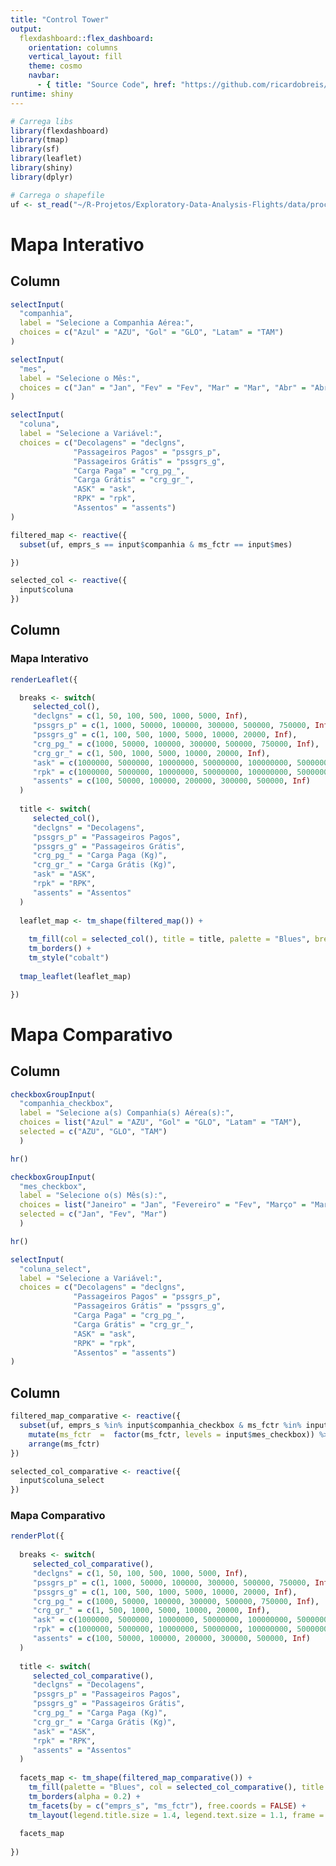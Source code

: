 ```yaml
---
title: "Control Tower"
output: 
  flexdashboard::flex_dashboard:
    orientation: columns
    vertical_layout: fill
    theme: cosmo
    navbar:
      - { title: "Source Code", href: "https://github.com/ricardobreis/Exploratory-Data-Analysis-Flights", align: right, icon: "fa-github" }
runtime: shiny
---
```


```r
# Carrega libs
library(flexdashboard)
library(tmap)
library(sf)
library(leaflet)
library(shiny)
library(dplyr)

# Carrega o shapefile
uf <- st_read("~/R-Projetos/Exploratory-Data-Analysis-Flights/data/processed/uf_aereas_shp.shp")
```

Mapa Interativo {data-icon="fa-globe-americas"}
=======================================================================

Column {data-width=300 .sidebar}
-----------------------------------------------------------------------

```r
selectInput(
  "companhia",
  label = "Selecione a Companhia Aérea:",
  choices = c("Azul" = "AZU", "Gol" = "GLO", "Latam" = "TAM")
)

selectInput(
  "mes",
  label = "Selecione o Mês:",
  choices = c("Jan" = "Jan", "Fev" = "Fev", "Mar" = "Mar", "Abr" = "Abr", "Mai" = "Mai", "Jun" = "Jun", "Jul" = "Jul")
)

selectInput(
  "coluna",
  label = "Selecione a Variável:",
  choices = c("Decolagens" = "declgns", 
              "Passageiros Pagos" = "pssgrs_p", 
              "Passageiros Grátis" = "pssgrs_g",
              "Carga Paga" = "crg_pg_",
              "Carga Grátis" = "crg_gr_",
              "ASK" = "ask",
              "RPK" = "rpk",
              "Assentos" = "assents")
)

filtered_map <- reactive({
  subset(uf, emprs_s == input$companhia & ms_fctr == input$mes)

})

selected_col <- reactive({
  input$coluna
})

```

Column {data-width=700}
-----------------------------------------------------------------------

### Mapa Interativo

```r

renderLeaflet({

  breaks <- switch( 
     selected_col(), 
     "declgns" = c(1, 50, 100, 500, 1000, 5000, Inf), 
     "pssgrs_p" = c(1, 1000, 50000, 100000, 300000, 500000, 750000, Inf),
     "pssgrs_g" = c(1, 100, 500, 1000, 5000, 10000, 20000, Inf),
     "crg_pg_" = c(1000, 50000, 100000, 300000, 500000, 750000, Inf),
     "crg_gr_" = c(1, 500, 1000, 5000, 10000, 20000, Inf),
     "ask" = c(1000000, 5000000, 10000000, 50000000, 100000000, 500000000, Inf),
     "rpk" = c(1000000, 5000000, 10000000, 50000000, 100000000, 500000000, Inf),
     "assents" = c(100, 50000, 100000, 200000, 300000, 500000, Inf)
  ) 
  
  title <- switch( 
     selected_col(), 
     "declgns" = "Decolagens", 
     "pssgrs_p" = "Passageiros Pagos",
     "pssgrs_g" = "Passageiros Grátis",
     "crg_pg_" = "Carga Paga (Kg)",
     "crg_gr_" = "Carga Grátis (Kg)",
     "ask" = "ASK",
     "rpk" = "RPK",
     "assents" = "Assentos"
  )
  
  leaflet_map <- tm_shape(filtered_map()) +
    
    tm_fill(col = selected_col(), title = title, palette = "Blues", breaks = breaks, id = "nam_stt") +
    tm_borders() +
    tm_style("cobalt")
    
  tmap_leaflet(leaflet_map)

})

```

Mapa Comparativo {data-icon="fa-map-marked-alt"}
=======================================================================

Column {data-width=300 .sidebar}
-----------------------------------------------------------------------
```r

checkboxGroupInput(
  "companhia_checkbox", 
  label = "Selecione a(s) Companhia(s) Aérea(s):", 
  choices = list("Azul" = "AZU", "Gol" = "GLO", "Latam" = "TAM"),
  selected = c("AZU", "GLO", "TAM")
  )

hr()

checkboxGroupInput(
  "mes_checkbox", 
  label = "Selecione o(s) Mês(s):", 
  choices = list("Janeiro" = "Jan", "Fevereiro" = "Fev", "Março" = "Mar", "Abril" = "Abr", "Maio" = "Mai", "Junho" = "Jun", "Julho" = "Jul"),
  selected = c("Jan", "Fev", "Mar")
  )

hr()

selectInput(
  "coluna_select",
  label = "Selecione a Variável:",
  choices = c("Decolagens" = "declgns", 
              "Passageiros Pagos" = "pssgrs_p", 
              "Passageiros Grátis" = "pssgrs_g",
              "Carga Paga" = "crg_pg_",
              "Carga Grátis" = "crg_gr_",
              "ASK" = "ask",
              "RPK" = "rpk",
              "Assentos" = "assents")
)

```

Column {data-width=700}
-----------------------------------------------------------------------

```r

filtered_map_comparative <- reactive({
  subset(uf, emprs_s %in% input$companhia_checkbox & ms_fctr %in% input$mes_checkbox) %>%
    mutate(ms_fctr  =  factor(ms_fctr, levels = input$mes_checkbox)) %>%
    arrange(ms_fctr)  
})

selected_col_comparative <- reactive({
  input$coluna_select
})

```

### Mapa Comparativo

```r
renderPlot({
  
  breaks <- switch( 
     selected_col_comparative(), 
     "declgns" = c(1, 50, 100, 500, 1000, 5000, Inf), 
     "pssgrs_p" = c(1, 1000, 50000, 100000, 300000, 500000, 750000, Inf),
     "pssgrs_g" = c(1, 100, 500, 1000, 5000, 10000, 20000, Inf),
     "crg_pg_" = c(1000, 50000, 100000, 300000, 500000, 750000, Inf),
     "crg_gr_" = c(1, 500, 1000, 5000, 10000, 20000, Inf),
     "ask" = c(1000000, 5000000, 10000000, 50000000, 100000000, 500000000, Inf),
     "rpk" = c(1000000, 5000000, 10000000, 50000000, 100000000, 500000000, Inf),
     "assents" = c(100, 50000, 100000, 200000, 300000, 500000, Inf)
  ) 
  
  title <- switch( 
     selected_col_comparative(), 
     "declgns" = "Decolagens", 
     "pssgrs_p" = "Passageiros Pagos",
     "pssgrs_g" = "Passageiros Grátis",
     "crg_pg_" = "Carga Paga (Kg)",
     "crg_gr_" = "Carga Grátis (Kg)",
     "ask" = "ASK",
     "rpk" = "RPK",
     "assents" = "Assentos"
  )
  
  facets_map <- tm_shape(filtered_map_comparative()) +
    tm_fill(palette = "Blues", col = selected_col_comparative(), title = title, breaks = breaks) +
    tm_borders(alpha = 0.2) +
    tm_facets(by = c("emprs_s", "ms_fctr"), free.coords = FALSE) +
    tm_layout(legend.title.size = 1.4, legend.text.size = 1.1, frame = "#efefef", panel.label.size = 1.5, panel.label.bg.color = "#efefef")
  
  facets_map
  
})
```
